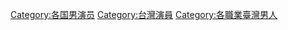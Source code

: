 [[Category:各国男演员|Category:各国男演员]]
[[Category:台灣演員|Category:台灣演員]]
[[Category:各職業臺灣男人|Category:各職業臺灣男人]]
